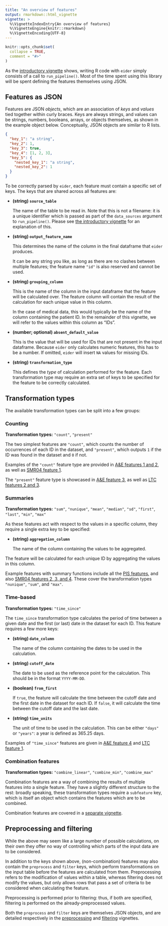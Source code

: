```yaml
---
title: "An overview of features"
output: rmarkdown::html_vignette
vignette: >
  %\VignetteIndexEntry{An overview of features}
  %\VignetteEngine{knitr::rmarkdown}
  %\VignetteEncoding{UTF-8}
---
```


```r
knitr::opts_chunk$set(
  collapse = TRUE,
  comment = "#>"
)
```

As the [introductory vignette](eider.html) shows, writing R code with `eider` simply consists of a call to `run_pipeline()`.
Most of the time spent using this library will be spent defining the features themselves using JSON.

## Features as JSON

Features are JSON _objects_, which are an association of _keys_ and _values_ tied together within curly braces.
Keys are always strings, and values can be strings, numbers, booleans, arrays, or objects themselves, as shown in the example object below.
Conceptually, JSON objects are similar to R lists.

```json
{
  "key_1": "a string",
  "key_2": 1,
  "key_3": true,
  "key_4": [1, 2, 3],
  "key_5": {
    "nested_key_1": "a string",
    "nested_key_2": 1
  }
}
```

To be correctly parsed by `eider`, each feature must contain a specific set of keys.
The keys that are shared across all features are:

* **(string) `source_table`**

  The name of the table to be read in.
  Note that this is not a filename: it is a unique identifier which is passed as part of the `data_sources` argument to `run_pipeline()`.
  Please see [the introductory vignette](eider.html) for an explanation of this.

* **(string) `output_feature_name`**

  This determines the name of the column in the final dataframe that `eider` produces.

  It can be any string you like, as long as there are no clashes between multiple features; the feature name `"id"` is also reserved and cannot be used.

* **(string) `grouping_column`**

  This is the name of the column in the input dataframe that the feature will be calculated over.
  The feature column will contain the result of the calculation for each unique value in this column.

  In the case of medical data, this would typically be the name of the column containing the patient ID.
  In the remainder of this vignette, we will refer to the values within this column as "IDs".

* **(number; optional) `absent_default_value`**

  This is the value that will be used for IDs that are not present in the input dataframe.
  Because `eider` only calculates numeric features, this has to be a number.
  If omitted, `eider` will insert `NA` values for missing IDs.

* **(string) `transformation_type`**

  This defines the _type_ of calculation performed for the feature.
  Each transformation type may require an extra set of keys to be specified for the feature to be correctly calculated.

## Transformation types

The available transformation types can be split into a few groups:

### Counting

**Transformation types:** `"count"`, `"present"`

The two simplest features are `"count"`, which counts the number of occurrences of each ID in the dataset, and `"present"`, which outputs `1` if the ID was found in the dataset and `0` if not.

Examples of the `"count"` feature type are provided in [A&E features 1 and 2](examples_ae.html#feature-1-total-number-of-attendances), as well as [SMR04 feature 1](examples_smr04.html#feature-1-number-of-episodes-associated-with-a-psychotherapy-specialty).

The `"present"` feature type is showcased in [A&E feature 3](examples_ae.html#feature-3-whether-a-patient-has-ever-attended-ae), as well as [LTC features 2 and 3](examples_ltc.html#feature-2-whether-a-patient-has-asthma-or-not).

### Summaries

**Transformation types:** `"sum"`, `"nunique"`, `"mean"`, `"median"`, `"sd"`, `"first"`, `"last"`, `"min"`, `"max"`

As these features act with respect to the values in a specific column, they require a single extra key to be specified:

* **(string) `aggregation_column`**

  The name of the column containing the values to be aggregated.

The feature will be calculated for each unique ID by aggregating the values in this column.

Example features with summary functions include all the [PIS features](examples_pis.html), and also [SMR04 features 2, 3, and 4](examples_smr04.html#feature-2-number-of-stays-associated-with-a-psychotherapy-specialty).
These cover the transformation types `"nunique"`, `"sum"`, and `"max"`.

### Time-based

**Transformation types:** `"time_since"`

The `time_since` transformation type calculates the period of time between a given date and the first (or last) date in the dataset for each ID.
This feature requires a few more keys:

* **(string) `date_column`**

  The name of the column containing the dates to be used in the calculation.

* **(string) `cutoff_date`**

  The date to be used as the reference point for the calculation.
  This should be in the format `YYYY-MM-DD`.

* **(boolean) `from_first`**

  If `true`, the feature will calculate the time between the cutoff date and the first date in the dataset for each ID.
  If `false`, it will calculate the time between the cutoff date and the last date.

* **(string) `time_units`**

  The unit of time to be used in the calculation.
  This can be either `"days"` or `"years"`: a year is defined as 365.25 days.

Examples of `"time_since"` features are given in [A&E feature 4](examples_ae.html#feature-4-the-number-of-days-since-the-last-ae-attendance) and [LTC feature 1](examples_ltc.html#feature-1-number-of-years-with-asthma).

### Combination features

**Transformation types:** `"combine_linear"`, `"combine_min"`, `"combine_max"`

Combination features are a way of combining the results of multiple features into a single feature.
They have a slightly different structure to the rest: broadly speaking, these transformation types require a `subfeature` key, which is itself an object which contains the features which are to be combined.

Combination features are covered in a [separate vignette](combination.html).


## Preprocessing and filtering

While the above may seem like a large number of possible calculations, on their own they offer no way of controlling which parts of the input data are to be considered.

In addition to the keys shown above, (non-combination) features may also contain the `preprocess` and `filter` keys, which perform transformations on the input table before the features are calculated from them.
Preprocessing refers to the modification of values within a table, whereas filtering does not modify the values, but only allows rows that pass a set of criteria to be considered when calculating the feature.

Preprocessing is performed prior to filtering: thus, if both are specified, filtering is performed on the already-preprocessed values.

Both the `preprocess` and `filter` keys are themselves JSON objects, and are detailed respectively in the [preprocessing](preprocessing.html) and [filtering](filtering.html) vignettes.

